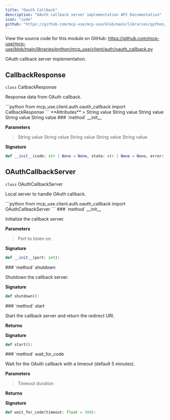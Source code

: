 ```yaml
---
title: "Oauth Callback"
description: "OAuth callback server implementation API Documentation"
icon: "code"
github: "https://github.com/mcp-use/mcp-use/blob/main/libraries/python/mcp_use/client/auth/oauth_callback.py"
---
```



<Callout type="info" title="Source Code">
View the source code for this module on GitHub: <a href='https://github.com/mcp-use/mcp-use/blob/main/libraries/python/mcp_use/client/auth/oauth_callback.py' target='_blank' rel='noopener noreferrer'>https://github.com/mcp-use/mcp-use/blob/main/libraries/python/mcp_use/client/auth/oauth_callback.py</a>
</Callout>

OAuth callback server implementation.

## CallbackResponse

<div>
<RandomGradientBackground className="rounded-lg p-4 w-full h-full rounded-full">
<div className="text-black">
<div className="text-black font-bold text-xl mb-2 mt-8"><code className="!text-black">class</code> CallbackResponse</div>

Response data from OAuth callback.

</div>
</RandomGradientBackground>
```python
from mcp_use.client.auth.oauth_callback import CallbackResponse
```

<Card type="info">
**Attributes**
>
<ParamField body="code" type="str | None" required="True" >   String value </ParamField>
<ParamField body="state" type="str | None" required="True" >   String value </ParamField>
<ParamField body="error" type="str | None" required="True" >   String value </ParamField>
<ParamField body="error_description" type="str | None" required="True" >   String value </ParamField>
<ParamField body="error_uri" type="str | None" required="True" >   String value </ParamField>

</Card>

<Card type="info">
### `method` __init__

**Parameters**
><ParamField body="code" type="str | None" default="None" >   String value </ParamField>
><ParamField body="state" type="str | None" default="None" >   String value </ParamField>
><ParamField body="error" type="str | None" default="None" >   String value </ParamField>
><ParamField body="error_description" type="str | None" default="None" >   String value </ParamField>
><ParamField body="error_uri" type="str | None" default="None" >   String value </ParamField>

**Signature**
```python wrap
def __init__(code: str | None = None, state: str | None = None, error: str | None = None, error_description: str | None = None, error_uri: str | None = None):
```

</Card>
</div>

## OAuthCallbackServer

<div>
<RandomGradientBackground className="rounded-lg p-4 w-full h-full rounded-full">
<div className="text-black">
<div className="text-black font-bold text-xl mb-2 mt-8"><code className="!text-black">class</code> OAuthCallbackServer</div>

Local server to handle OAuth callback.

</div>
</RandomGradientBackground>
```python
from mcp_use.client.auth.oauth_callback import OAuthCallbackServer
```

<Card type="info">
### `method` __init__

Initialize the callback server.


**Parameters**
><ParamField body="port" type="int" required="True" >   Port to listen on. </ParamField>

**Signature**
```python wrap
def __init__(port: int):
```

</Card>
<Card type="info">
### `method` shutdown

Shutdown the callback server.


**Signature**
```python wrap
def shutdown():
```

</Card>

<Card type="info">
### `method` start

Start the callback server and return the redirect URI.


**Returns**
><ResponseField name="returns" type="str" />

**Signature**
```python wrap
def start():
```

</Card>

<Card type="info">
### `method` wait_for_code

Wait for the OAuth callback with a timeout (default 5 minutes).


**Parameters**
><ParamField body="timeout" type="float" default="300" >   Timeout duration </ParamField>

**Returns**
><ResponseField name="returns" type="mcp_use.client.auth.oauth_callback.CallbackResponse" />

**Signature**
```python wrap
def wait_for_code(timeout: float = 300):
```

</Card>

</div>
